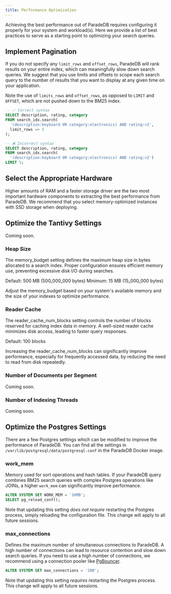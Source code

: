 ```yaml
---
title: Performance Optimization
---
```


Achieving the best performance out of ParadeDB requires configuring it properly for your system
and workload(s). Here we provide a list of best practices to serve as a starting point to optimizing
your search queries.

## Implement Pagination

If you do not specify any `limit_rows` and `offset_rows`, ParadeDB will rank results on your entire
index, which can meaningfully slow down search queries. We suggest that you use limits and offsets to
scope each search query to the number of results that you want to display at any given time on your application.

Note the use of `limits_rows` and `offset_rows`, as opposed to `LIMIT` and `OFFSET`, which are not pushed down
to the BM25 index.

```sql
-- ✅ Correct syntax
SELECT description, rating, category
FROM search_idx.search(
  '(description:keyboard OR category:electronics) AND rating:>2',
  limit_rows => 5
);

-- ❌ Incorrect syntax
SELECT description, rating, category
FROM search_idx.search(
  '(description:keyboard OR category:electronics) AND rating:>2')
LIMIT 5;
```

## Select the Appropriate Hardware

Higher amounts of RAM and a faster storage driver are the two most important hardware components
to extracting the best performance from ParadeDB. We recommend that you select memory-optimized instances
with SSD storage when deploying.

## Optimize the Tantivy Settings

Coming soon.

### Heap Size

The memory_budget setting defines the maximum heap size in bytes allocated to a search index. Proper configuration ensures efficient memory use, preventing excessive disk I/O during searches.

Default: 500 MB (500_000_000 bytes)
Minimum: 15 MB (15_000_000 bytes)

Adjust the memory_budget based on your system's available memory and the size of your indexes to optimize performance.

### Reader Cache

The reader_cache_num_blocks setting controls the number of blocks reserved for caching index data in memory. A well-sized reader cache minimizes disk access, leading to faster query responses.

Default: 100 blocks

Increasing the reader_cache_num_blocks can significantly improve performance, especially for frequently accessed data, by reducing the need to read from disk repeatedly.

### Number of Documents per Segment

Coming soon.

### Number of Indexing Threads

Coming soon.

## Optimize the Postgres Settings

There are a few Postgres settings which can be modified to improve the performance of ParadeDB. You can find
all the settings in `/var/lib/postgresql/data/postgresql.conf` in the ParadeDB Docker image.

### work_mem

Memory used for sort operations and hash tables. If your ParadeDB query combines BM25 search
queries with complex Postgres operations like JOINs, a higher `work_mem` can significantly
improve performance.

```sql
ALTER SYSTEM SET WORK_MEM = '16MB';
SELECT pg_reload_conf();
```

Note that updating this setting _does not require_ restarting the Postgres process, simply reloading
the configuration file. This change will apply to all future sessions.

### max_connections

Defines the maximum number of simultaneous connections to ParadeDB. A high number of connections
can lead to resource contention and slow down search queries. If you need to use a high number of
connections, we recommend using a connection pooler like [PgBouncer](https://www.pgbouncer.org/).

```sql
ALTER SYSTEM SET max_connections = '200';
```

Note that updating this setting _requires_ restarting the Postgres process. This change will apply to
all future sessions.
